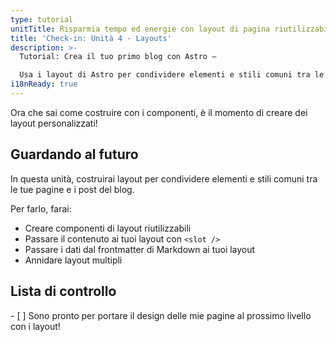 ```yaml
---
type: tutorial
unitTitle: Risparmia tempo ed energie con layout di pagina riutilizzabili
title: 'Check-in: Unità 4 - Layouts'
description: >-
  Tutorial: Crea il tuo primo blog con Astro —

  Usa i layout di Astro per condividere elementi e stili comuni tra le tue pagine e i tuoi post
i18nReady: true
---
```


Ora che sai come costruire con i componenti, è il momento di creare dei layout personalizzati!

## Guardando al futuro

In questa unità, costruirai layout per condividere elementi e stili comuni tra le tue pagine e i post del blog.

Per farlo, farai:

- Creare componenti di layout riutilizzabili
- Passare il contenuto ai tuoi layout con `<slot />`
- Passare i dati dal frontmatter di Markdown ai tuoi layout
- Annidare layout multipli

<Box icon="check-list">

## Lista di controllo

<Checklist>
- [ ] Sono pronto per portare il design delle mie pagine al prossimo livello con i layout!
</Checklist>
</Box>
